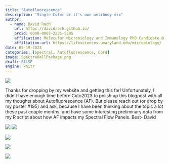 ```yaml
---
title: "Autofluorescence"
description: "Single Color or it's own antibody mix"
author:
  - name: David Rach
    url: https://davidrach.github.io/
    orcid: 0000-0003-2235-5585
    affiliation: Molecular Microbiology and Immunology PhD Candidate @ University      of Maryland, School of Medicine 
    affiliation-url: https://lifesciences.umaryland.edu/microbiology/ 
date: 05-19-2023
categories: [Spectral, Autofluorescence, Cord]
image: SpectraHallPackage.png
draft: FALSE
engine: knitr
---
```


![](SpectraHallPackage.png)

Thanks for dropping by my website and getting this far! Unfortunately, I didn't have enough time before Cyto2023 to polish up this blogpost with all my thoughts about Autofluorescence (AF). But please reach out (or drop by my poster #195) and ask, because I have been thinking about the topic a lot these past couple months, and have some interesting preliminary data from my R script about how AF impacts my Spectral Flow Panels. Best- David

![](FlowJoWorkflow.jpg) ![](AutofluorescentTags.jpg)

![](AutofluorescentWorkflow.png)

![](Lineplots.png)

![](Cosine.png)